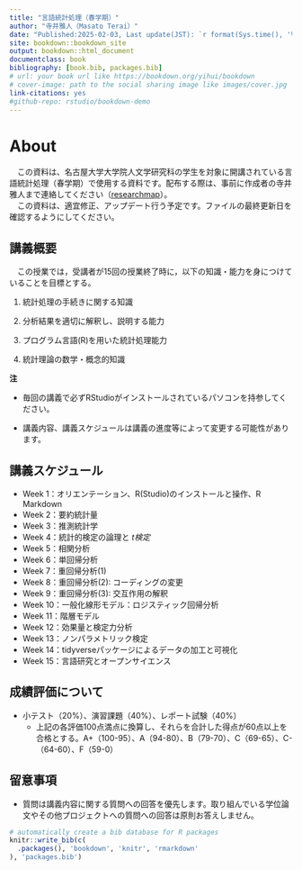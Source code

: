 ```yaml
--- 
title: "言語統計処理（春学期）"
author: "寺井雅人（Masato Terai）"
date: "Published:2025-02-03, Last update(JST): `r format(Sys.time(), '%Y-%m-%d %X')`"
site: bookdown::bookdown_site
output: bookdown::html_document
documentclass: book
bibliography: [book.bib, packages.bib]
# url: your book url like https://bookdown.org/yihui/bookdown
# cover-image: path to the social sharing image like images/cover.jpg
link-citations: yes
#github-repo: rstudio/bookdown-demo
---
```


# About

　この資料は、名古屋大学大学院人文学研究科の学生を対象に開講されている言語統計処理（春学期）で使用する資料です。配布する際は、事前に作成者の寺井雅人まで連絡してください（[researchmap](https://researchmap.jp/terai-research)）。<br>
　この資料は、適宜修正、アップデート行う予定です。ファイルの最終更新日を確認するようにしてください。

## 講義概要

　この授業では，受講者が15回の授業終了時に，以下の知識・能力を身につけていることを目標とする。


1. 統計処理の手続きに関する知識

2. 分析結果を適切に解釈し、説明する能力

3. プログラム言語(R)を用いた統計処理能力

4. 統計理論の数学・概念的知識

<div class="alert alert-info">
  <strong>注</strong> 
  
- 毎回の講義で必ずRStudioがインストールされているパソコンを持参してください。

- 講義内容、講義スケジュールは講義の進度等によって変更する可能性があります。

</div>

## 講義スケジュール
- Week 1：オリエンテーション、R(Studio)のインストールと操作、R Markdown
- Week 2：要約統計量
- Week 3：推測統計学
- Week 4：統計的検定の論理と *t検定*
- Week 5：相関分析
- Week 6：単回帰分析
- Week 7：重回帰分析(1)
- Week 8：重回帰分析(2): コーディングの変更
- Week 9：重回帰分析(3): 交互作用の解釈
- Week 10：一般化線形モデル：ロジスティック回帰分析
- Week 11：階層モデル
- Week 12：効果量と検定力分析
- Week 13：ノンパラメトリック検定
- Week 14：tidyverseパッケージによるデータの加工と可視化
- Week 15：言語研究とオープンサイエンス

## 成績評価について
- 小テスト（20%）、演習課題（40%）、レポート試験（40%）
  - 上記の各評価100点満点に換算し、それらを合計した得点が60点以上を合格とする。A+（100-95）、A（94-80）、B（79-70）、C（69-65）、C-（64-60）、F（59-0）

## 留意事項
- 質問は講義内容に関する質問への回答を優先します。取り組んでいる学位論文やその他プロジェクトへの質問への回答は原則お答えしません。

```r
# automatically create a bib database for R packages
knitr::write_bib(c(
  .packages(), 'bookdown', 'knitr', 'rmarkdown'
), 'packages.bib')
```
